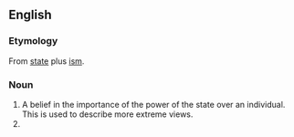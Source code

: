==English==

===Etymology===
From [[state]] plus [[ism]].

===Noun===
# A belief in the importance of the power of the state over an individual. This is used to describe more extreme views.
#